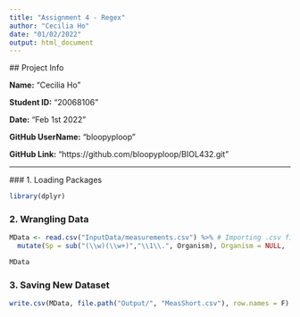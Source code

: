 ```yaml
---
title: "Assignment 4 - Regex"
author: "Cecilia Ho"
date: "01/02/2022"
output: html_document
---
```


  ## Project Info 
  
**Name:** "Cecilia Ho"

**Student ID:** "20068106"

**Date:** "Feb 1st 2022"

**GitHub UserName:** "bloopyploop"

**GitHub Link:** "https://github.com/bloopyploop/BIOL432.git"


---
  
  ### 1. Loading Packages
  
```r
library(dplyr)
```


### 2. Wrangling Data 

```r
MData <- read.csv("InputData/measurements.csv") %>% # Importing .csv file
  mutate(Sp = sub("(\\w)(\\w+)","\\1\\.", Organism), Organism = NULL, .before = Limb.width) #Shortening genus name, removing Organism column, moving Sp column to where Organism column was

MData
```


### 3. Saving New Dataset

```r
write.csv(MData, file.path("Output/", "MeasShort.csv"), row.names = F)
```
